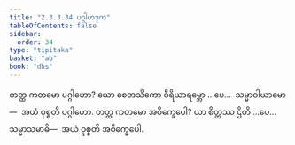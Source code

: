 ```yaml
---
title: "2.3.3.34 ပဂ္ဂါဟဒုက"
tableOfContents: false
sidebar:
  order: 34
type: "tipitaka"
basket: "ab"
book: "dhs"
---
```



<DynamicBreadcrumb />

<Division number="1366" book="dhs" e="ch" v="29" p="263">

<Paragraph number="2071" book="dhs">
တတ္ထ ကတမော ပဂ္ဂါဟော? ယော စေတသိကော ဝီရိယာရမ္ဘော …ပေ…  သမ္မာဝါယာမော—  အယံ ဝုစ္စတိ ပဂ္ဂါဟော.
</Paragraph>

</Division>
<Division number="1367" book="dhs" e="ch" v="29" p="263">

<Paragraph number="2072" book="dhs">
တတ္ထ ကတမော အဝိက္ခေပေါ? ယာ စိတ္တဿ ဌိတိ …ပေ…  သမ္မာသမာဓိ—  အယံ ဝုစ္စတိ အဝိက္ခေပေါ.
</Paragraph>
</Division>